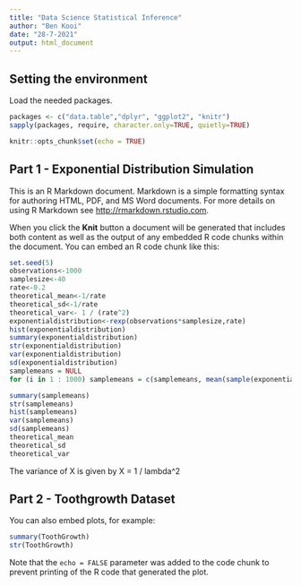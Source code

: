 ```yaml
---
title: "Data Science Statistical Inference"
author: "Ben Kooi"
date: "28-7-2021"
output: html_document
---
```


## Setting the environment

Load the needed packages.
```r
packages <- c("data.table","dplyr", "ggplot2", "knitr")
sapply(packages, require, character.only=TRUE, quietly=TRUE)
```

```r
knitr::opts_chunk$set(echo = TRUE)
```

## Part 1 - Exponential Distribution Simulation

This is an R Markdown document. Markdown is a simple formatting syntax for authoring HTML, PDF, and MS Word documents. For more details on using R Markdown see <http://rmarkdown.rstudio.com>.

When you click the **Knit** button a document will be generated that includes both content as well as the output of any embedded R code chunks within the document. You can embed an R code chunk like this:

```r
set.seed(5)
observations<-1000
samplesize<-40
rate<-0.2
theoretical_mean<-1/rate
theoretical_sd<-1/rate
theoretical_var<- 1 / (rate^2)
exponentialdistribution<-rexp(observations*samplesize,rate)
hist(exponentialdistribution)
summary(exponentialdistribution)
str(exponentialdistribution)
var(exponentialdistribution)
sd(exponentialdistribution)
samplemeans = NULL
for (i in 1 : 1000) samplemeans = c(samplemeans, mean(sample(exponentialdistribution, samplesize, replace=TRUE)))

summary(samplemeans)
str(samplemeans)
hist(samplemeans)
var(samplemeans)
sd(samplemeans)
theoretical_mean
theoretical_sd
theoretical_var
```
The variance of X is given by
X = 1 / lambda^2



## Part 2 - Toothgrowth Dataset

You can also embed plots, for example:

```r
summary(ToothGrowth)
str(ToothGrowth)
```


Note that the `echo = FALSE` parameter was added to the code chunk to prevent printing of the R code that generated the plot.
